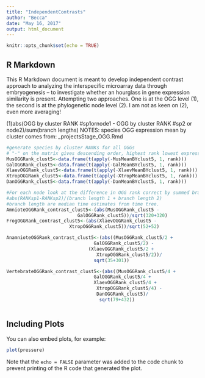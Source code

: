 ```yaml
---
title: "IndependentContrasts"
author: "Becca"
date: "May 16, 2017"
output: html_document
---
```


```r
knitr::opts_chunk$set(echo = TRUE)
```

## R Markdown

This R Markdown document is meant to develop independent contrast approach to analyzing the interspecific microarray data through embryogenesis -- to investigate whether an hourglass in gene expression similarity is present. Attempting two approaches. One is at the OGG level (1), the second is at the phylogenetic node level (2). I am not as keen on (2), even more averaging!

(1)abs(OGG by cluster RANK #sp1ornode1 - OGG by cluster RANK #sp2 or node2)/sum(branch lengths)
NOTES: species OGG expression mean by cluster comes from:
\All_projects\Phylotypic Stage\R\PhylotypicStage\MeanByCluster_OGG.Rmd

```r
#generate species by cluster RANKs for all OGGs
# "-" on the matrix gives descending order, highest rank lowest expression
MusOGGRank_clust5<-data.frame(t(apply(-MusMeanBYclust5, 1, rank))) 
GalOGGRank_clust5<-data.frame(t(apply(-GalMeanBYclust5, 1, rank))) 
XlaevOGGRank_clust5<-data.frame(t(apply(-XlaevMeanBYclust5, 1, rank))) 
XtropOGGRank_clust5<-data.frame(t(apply(-XtropMeanBYclust5, 1, rank))) 
DanOGGRank_clust5<-data.frame(t(apply(-DanMeanBYclust5, 1, rank))) 

#For each node look at the difference in OGG rank correct by summed branch lengths:
#abs(RANKsp1-RANKsp2)/(branch length 1 + branch length 2)
#branch length are median time estimates from time tree. 
AmnioteOGGRank_contrast_clust5<-(abs(MusOGGRank_clust5 - 
                          GalOGGRank_clust5))/sqrt(320+320)
FrogOGGRank_contrast_clust5<-(abs(XlaevOGGRank_clust5 - 
                       XtropOGGRank_clust5))/sqrt(52+52)

AnamnioteOGGRank_contrast_clust5<-(abs((MusOGGRank_clust5/2 + 
                                GalOGGRank_clust5/2) - 
                              (XlaevOGGRank_clust5/2 + 
                                 XtropOGGRank_clust5/2))/
                                sqrt(35+301))

VertebrateOGGRank_contrast_clust5<-(abs((MusOGGRank_clust5/4 + 
                                GalOGGRank_clust5/4 + 
                                XlaevOGGRank_clust5/4 + 
                                 XtropOGGRank_clust5/4) -
                                 DanOGGRank_clust5)/
                                  sqrt(79+432))
```


```r

```
## Including Plots

You can also embed plots, for example:

```r
plot(pressure)
```

Note that the `echo = FALSE` parameter was added to the code chunk to prevent printing of the R code that generated the plot.
